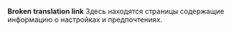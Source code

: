 '''Broken translation link'''{{en/-}}
Здесь находятся страницы содержащие информацию о настройках и предпочтениях.